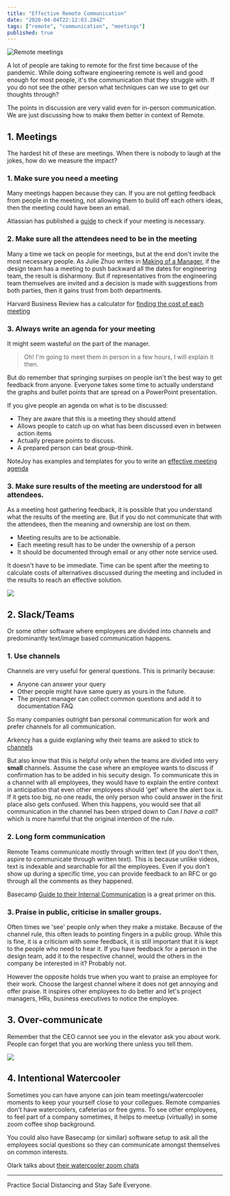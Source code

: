 ```yaml
---
title: "Effective Remote Communication"
date: "2020-04-04T22:12:03.284Z"
tags: ["remote", "communication", "meetings"]
published: true
---
```


![Remote meetings](./effective-meetings/poster.jpg)

A lot of people are taking to remote for the first time because of the pandemic. While doing software engineering remote is well and good enough for most people, it's the communication that they struggle with. If you do not see the other person what techniques can we use to get our thoughts through?

The points in discussion are very valid even for in-person communication. We are just discussing how to make them better in context of Remote.

## 1. Meetings

The hardest hit of these are meetings. When there is nobody to laugh at the jokes, how do we measure the impact?

### 1. Make sure you need a meeting

Many meetings happen because they can. If you are not getting feedback from people in the meeting, not allowing them to build off each others ideas, then the meeting could have been an email.

Atlassian has published a [guide](https://3kllhk1ibq34qk6sp3bhtox1-wpengine.netdna-ssl.com/wp-content/uploads/2018/05/runningeffectivemeetingscheatsheet_atlassian.pdf) to check if your meeting is necessary.

### 2. Make sure all the attendees need to be in the meeting

Many a time we tack on people for meetings, but at the end don't invite the most necessary people. As Julie Zhuo writes in [Making of a Manager](https://www.amazon.in/Making-Manager-What-Everyone-Looks/dp/0753552892), if the design team has a meeting to push backward all the dates for engineering team, the result is disharmony. But if representatives from the engineering team themselves are invited and a decision is made with suggestions from both parties, then it gains trust from both departments.

Harvard Business Review has a calculator for [finding the cost of each meeting](https://hbr.org/2016/01/estimate-the-cost-of-a-meeting-with-this-calculator)

### 3. Always write an agenda for your meeting

It might seem wasteful on the part of the manager.

> Oh! I'm going to meet them in person in a few hours, I will explain it then.

But do remember that springing surpises on people isn't the best way to get feedback from anyone. Everyone takes some time to actually understand the graphs and bullet points that are spread on a PowerPoint presentation.

If you give people an agenda on what is to be discussed:

- They are aware that this is a meeting they should attend
- Allows people to catch up on what has been discussed even in between action items
- Actually prepare points to discuss.
- A prepared person can beat group-think.

NoteJoy has examples and templates for you to write an [effective meeting agenda](https://notejoy.com/resources/meeting-agenda-example)

### 3. Make sure results of the meeting are understood for all attendees.

As a meeting host gathering feedback, it is possible that you understand what the results of the meeting are. But if you do not communicate that with the attendees, then the meaning and ownership are lost on them.

- Meeting results are to be actionable.
- Each meeting result has to be under the ownership of a person
- It should be documented through email or any other note service used.

It doesn't have to be immediate. Time can be spent after the meeting to calculate costs of alternatives discussed during the meeting and included in the results to reach an effective solution.

![](https://dev-to-uploads.s3.amazonaws.com/i/vro5pokzg8u8rgx3bedx.jpg)

## 2. Slack/Teams

Or some other software where employees are divided into channels and predominantly text/image based communication happens.

### 1. Use channels

Channels are very useful for general questions. This is primarily because:

- Anyone can answer your query
- Other people might have same query as yours in the future.
- The project manager can collect common questions and add it to documentation FAQ.

So many companies outright ban personal communication for work and prefer channels for all communication.

Arkency has a guide explaning why their teams are asked to stick to [channels](https://blog.arkency.com/use-channels-not-direct-messages/)

But also know that this is helpful only when the teams are divided into very **small** channels. Assume the case where an employee wants to discuss if confirmation has to be added in his secuity design. To communicate this in a channel with all employees, they would have to explain the entire context in anticipation that even other employees should 'get' where the alert box is. If it gets too big, no one reads, the only person who could answer in the first place also gets confused. When this happens, you would see that all communication in the channel has been striped down to _Can I have a call?_ which is more harmful that the original intention of the rule.

### 2. Long form communication

Remote Teams communicate mostly through written text (if you don't then, aspire to communicate through written text). This is because unlike videos, text is indexable and searchable for all the employees. Even if you don't show up during a specific time, you can provide feedback to an RFC or go through all the comments as they happened.

Basecamp [Guide to their Internal Communication](https://basecamp.com/guides/how-we-communicate) is a great primer on this.

### 3. Praise in public, criticise in smaller groups.

Often times we 'see' people only when they make a mistake. Because of the channel rule, this often leads to pointing fingers in a public group. While this is fine, it is a criticism with some feedback, it is still important that it is kept to the people who need to hear it. If you have feedback for a person in the design team, add it to the respective channel, would the others in the company be interested in it? Probably not.

However the opposite holds true when you want to praise an employee for their work. Choose the largest channel where it does not get annoying and offer praise. It inspires other employees to do better and let's project managers, HRs, business executives to notice the employee.

## 3. Over-communicate

Remember that the CEO cannot see you in the elevator ask you about work. People can forget that you are working there unless you tell them.

![](https://dev-to-uploads.s3.amazonaws.com/i/t9eu86zynjsnq1hoh3fu.jpg)

## 4. Intentional Watercooler

Sometimes you can have anyone can join team meetings/watercooler moments to keep your yourself close to your collegues. Remote companies don't have watercoolers, cafeterias or free gyms. To see other employees, to feel part of a company sometimes, it helps to meetup (virtually) in some zoom coffee shop background.

You could also have Basecamp (or similar) software setup to ask all the employees social questions so they can communicate amongst themselves on common interests.

Olark talks about [their watercooler zoom chats](https://blog.olark.com/creating-remote-watercooler-moments)

---

Practice Social Distancing and Stay Safe Everyone.

